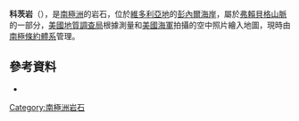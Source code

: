 {{Coord|72|32|S|164|20|E|source:GNIS|display=title}}

'''科茨岩'''（{{lang-en|Coates Rocks}}），是[[南極洲|南極洲]]的岩石，位於[[維多利亞地|維多利亞地]]的[[彭內爾海岸|彭內爾海岸]]，屬於[[弗賴貝格山脈|弗賴貝格山脈]]的一部分，[[美國地質調查局|美國地質調查局]]根據測量和[[美國海軍|美國海軍]]拍攝的空中照片繪入地圖，現時由[[南極條約體系|南極條約體系]]管理。

==參考資料==
* {{usgs-gazetteer|id=2915}}

{{Antarctica-geo-stub}}
[[Category:南極洲岩石|Category:南極洲岩石]]